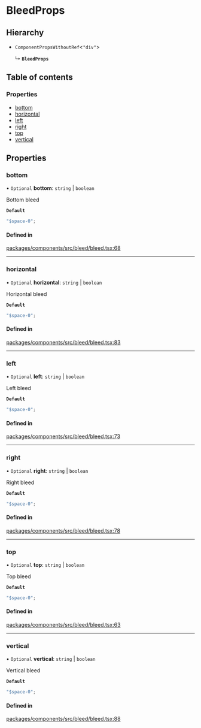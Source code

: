 # BleedProps

## Hierarchy

- `ComponentPropsWithoutRef`\<`"div"`\>

  ↳ **`BleedProps`**

## Table of contents

### Properties

- [bottom](BleedProps.md#bottom)
- [horizontal](BleedProps.md#horizontal)
- [left](BleedProps.md#left)
- [right](BleedProps.md#right)
- [top](BleedProps.md#top)
- [vertical](BleedProps.md#vertical)

## Properties

### bottom

• `Optional` **bottom**: `string` \| `boolean`

Bottom bleed

**`Default`**

```ts
"$space-0";
```

#### Defined in

[packages/components/src/bleed/bleed.tsx:68](https://github.com/vtex/shoreline/blob/9b5214c2f/packages/components/src/bleed/bleed.tsx#L68)

---

### horizontal

• `Optional` **horizontal**: `string` \| `boolean`

Horizontal bleed

**`Default`**

```ts
"$space-0";
```

#### Defined in

[packages/components/src/bleed/bleed.tsx:83](https://github.com/vtex/shoreline/blob/9b5214c2f/packages/components/src/bleed/bleed.tsx#L83)

---

### left

• `Optional` **left**: `string` \| `boolean`

Left bleed

**`Default`**

```ts
"$space-0";
```

#### Defined in

[packages/components/src/bleed/bleed.tsx:73](https://github.com/vtex/shoreline/blob/9b5214c2f/packages/components/src/bleed/bleed.tsx#L73)

---

### right

• `Optional` **right**: `string` \| `boolean`

Right bleed

**`Default`**

```ts
"$space-0";
```

#### Defined in

[packages/components/src/bleed/bleed.tsx:78](https://github.com/vtex/shoreline/blob/9b5214c2f/packages/components/src/bleed/bleed.tsx#L78)

---

### top

• `Optional` **top**: `string` \| `boolean`

Top bleed

**`Default`**

```ts
"$space-0";
```

#### Defined in

[packages/components/src/bleed/bleed.tsx:63](https://github.com/vtex/shoreline/blob/9b5214c2f/packages/components/src/bleed/bleed.tsx#L63)

---

### vertical

• `Optional` **vertical**: `string` \| `boolean`

Vertical bleed

**`Default`**

```ts
"$space-0";
```

#### Defined in

[packages/components/src/bleed/bleed.tsx:88](https://github.com/vtex/shoreline/blob/9b5214c2f/packages/components/src/bleed/bleed.tsx#L88)
